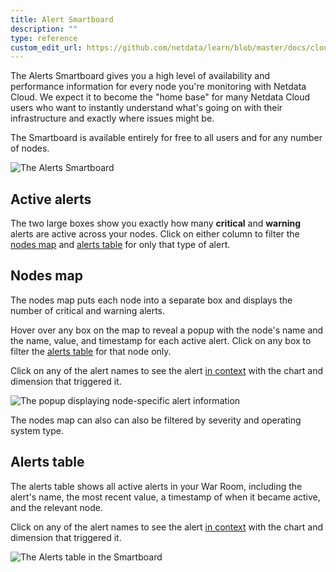 ```yaml
---
title: Alert Smartboard
description: ""
type: reference
custom_edit_url: https://github.com/netdata/learn/blob/master/docs/cloud/alerts-notifications/smartboard.mdx
---
```


The Alerts Smartboard gives you a high level of availability and performance information for every node you're
monitoring with Netdata Cloud. We expect it to become the "home base" for many Netdata Cloud users who want to instantly
understand what's going on with their infrastructure and exactly where issues might be.

The Smartboard is available entirely for free to all users and for any number of nodes.

![The Alerts
Smartboard](https://user-images.githubusercontent.com/1153921/119025635-2fcb1b80-b959-11eb-9fdb-7f1a082f43c5.png)

## Active alerts

The two large boxes show you exactly how many **critical** and **warning** alerts are active across your nodes. Click on
either column to filter the [nodes map](#nodes-map) and [alerts table](#alerts-table) for only that type of alert.

## Nodes map

The nodes map puts each node into a separate box and displays the number of critical and warning alerts.

Hover over any box on the map to reveal a popup with the node's name and the name, value, and timestamp for each active
alert. Click on any box to filter the [alerts table](#alerts-table) for that node only.

Click on any of the alert names to see the alert [in
context](/docs/cloud/view-active-alerts.mdx#view-alerts-in-context-with-alerts) with the chart and dimension that
triggered it.

![The popup displaying node-specific alert
information](https://user-images.githubusercontent.com/1153921/119036911-2d22f300-b966-11eb-88cb-20474bc3afb4.png)

The nodes map can also can also be filtered by severity and operating system type.

## Alerts table

The alerts table shows all active alerts in your War Room, including the alert's name, the most recent value, a
timestamp of when it became active, and the relevant node.

Click on any of the alert names to see the alert [in
context](/docs/cloud/view-active-alerts.mdx#view-alerts-in-context-with-alerts) with the chart and dimension that
triggered it.

![The Alerts table in the
Smartboard](https://user-images.githubusercontent.com/1153921/119036796-049af900-b966-11eb-9852-d86f498057c9.png)

